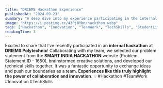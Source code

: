 ```yaml
---
title: "DRIEMS Hackathon Experience"
publishedAt: "2024-09-23"
summary: "A deep dive into my experience participating in the internal hackathon at DRIEMS Polytechnic, tackling a Smart India Hackathon problem statement and learning valuable lessons in teamwork and innovation."
image: "https://i.postimg.cc/43Pj8Ybn/hackthon.webp"
tags: ["Hackathon", "Innovation", "TeamWork", "TechSkills", "StudentLife"]
readingTime: 3
---
```


Excited to share that I’ve recently participated in an **internal hackathon** at **DRIEMS Polytechnic**!
Collaborating with my team, we selected our problem statement from the **SMART INDIA HACKATHON** website (Problem Statement ID - 1650), brainstormed creative solutions, and developed our technical skills together.
It was a fantastic opportunity to exchange ideas and push our boundaries as a team. **Experiences like this truly highlight the power of collaboration and innovation.** 💡
#Hackathon #TeamWork #Innovation #TechSkills
